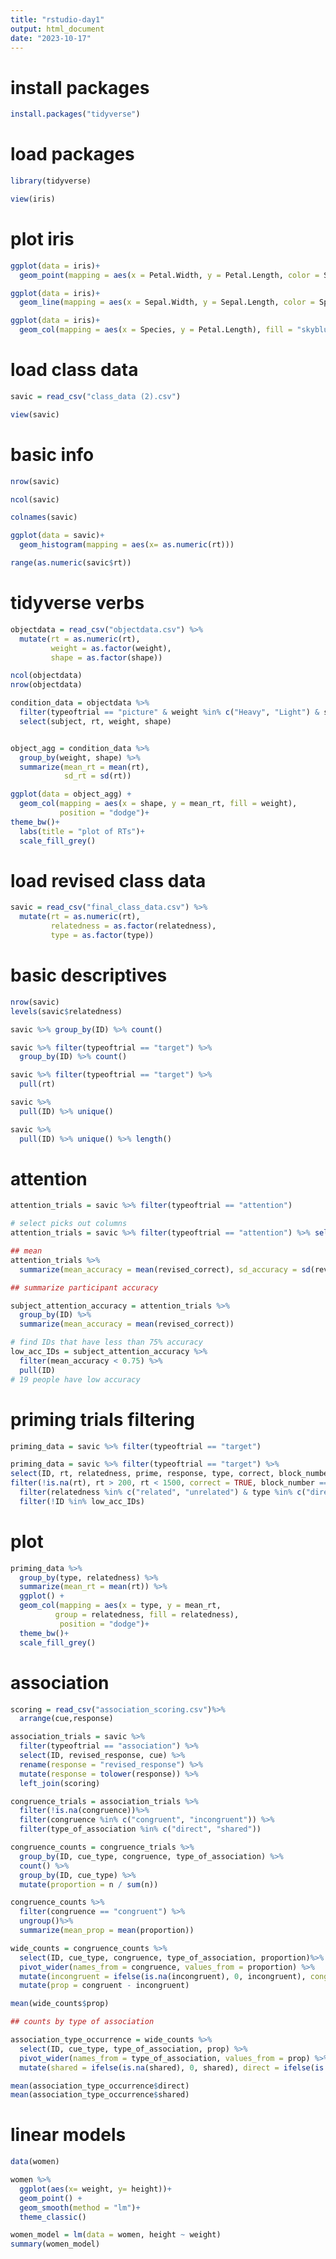 ```yaml
---
title: "rstudio-day1"
output: html_document
date: "2023-10-17"
---
```


# install packages

```r
install.packages("tidyverse")
```

# load packages

```r
library(tidyverse)
```

```r
view(iris)
```

# plot iris

```r
ggplot(data = iris)+
  geom_point(mapping = aes(x = Petal.Width, y = Petal.Length, color = Species, size = Species, shape = Species))

ggplot(data = iris)+
  geom_line(mapping = aes(x = Sepal.Width, y = Sepal.Length, color = Species, size = Species, shape = Species))
```

```r
ggplot(data = iris)+
  geom_col(mapping = aes(x = Species, y = Petal.Length), fill = "skyblue")+theme_classic()
```

# load class data

```r
savic = read_csv("class_data (2).csv")

view(savic)
```

# basic info

```r
nrow(savic)

ncol(savic)

colnames(savic)

ggplot(data = savic)+
  geom_histogram(mapping = aes(x= as.numeric(rt)))

range(as.numeric(savic$rt))
```


# tidyverse verbs

```R
objectdata = read_csv("objectdata.csv") %>%
  mutate(rt = as.numeric(rt),
         weight = as.factor(weight),
         shape = as.factor(shape))

ncol(objectdata)
nrow(objectdata)

condition_data = objectdata %>%
  filter(typeoftrial == "picture" & weight %in% c("Heavy", "Light") & shape %in% c("Normal", "Smashed") & correct == TRUE) %>%
  select(subject, rt, weight, shape)


object_agg = condition_data %>%
  group_by(weight, shape) %>%
  summarize(mean_rt = mean(rt),
            sd_rt = sd(rt))

ggplot(data = object_agg) +
  geom_col(mapping = aes(x = shape, y = mean_rt, fill = weight),
           position = "dodge")+
theme_bw()+
  labs(title = "plot of RTs")+
  scale_fill_grey()
```

# load revised class data

```r
savic = read_csv("final_class_data.csv") %>%
  mutate(rt = as.numeric(rt),
         relatedness = as.factor(relatedness),
         type = as.factor(type))
```

# basic descriptives

```r
nrow(savic)
levels(savic$relatedness)

savic %>% group_by(ID) %>% count()

savic %>% filter(typeoftrial == "target") %>%
  group_by(ID) %>% count()

savic %>% filter(typeoftrial == "target") %>%
  pull(rt)

savic %>% 
  pull(ID) %>% unique()

savic %>% 
  pull(ID) %>% unique() %>% length()
```

# attention

```r
attention_trials = savic %>% filter(typeoftrial == "attention")

# select picks out columns
attention_trials = savic %>% filter(typeoftrial == "attention") %>% select(ID, revised_response, novel1, novel2, novel3, revised_correct)

## mean
attention_trials %>% 
  summarize(mean_accuracy = mean(revised_correct), sd_accuracy = sd(revised_correct))

## summarize participant accuracy

subject_attention_accuracy = attention_trials %>%
  group_by(ID) %>%
  summarize(mean_accuracy = mean(revised_correct))

# find IDs that have less than 75% accuracy
low_acc_IDs = subject_attention_accuracy %>%
  filter(mean_accuracy < 0.75) %>%
  pull(ID)
# 19 people have low accuracy
```

# priming trials filtering

```r
priming_data = savic %>% filter(typeoftrial == "target")

priming_data = savic %>% filter(typeoftrial == "target") %>%
select(ID, rt, relatedness, prime, response, type, correct, block_number, target, correct_key) %>%
filter(!is.na(rt), rt > 200, rt < 1500, correct = TRUE, block_number == 1) %>% 
  filter(relatedness %in% c("related", "unrelated") & type %in% c("direct", "shared")) %>%
  filter(!ID %in% low_acc_IDs)
```

# plot

```r
priming_data %>%
  group_by(type, relatedness) %>%
  summarize(mean_rt = mean(rt)) %>%
  ggplot() +
  geom_col(mapping = aes(x = type, y = mean_rt,
          group = relatedness, fill = relatedness),
           position = "dodge")+
  theme_bw()+
  scale_fill_grey()


```

# association

```r
scoring = read_csv("association_scoring.csv")%>%
  arrange(cue,response)

association_trials = savic %>%
  filter(typeoftrial == "association") %>%
  select(ID, revised_response, cue) %>%
  rename(response = "revised_response") %>%
  mutate(response = tolower(response)) %>%
  left_join(scoring)

congruence_trials = association_trials %>%
  filter(!is.na(congruence))%>%
  filter(congruence %in% c("congruent", "incongruent")) %>%
  filter(type_of_association %in% c("direct", "shared"))

congruence_counts = congruence_trials %>%
  group_by(ID, cue_type, congruence, type_of_association) %>%
  count() %>%
  group_by(ID, cue_type) %>%
  mutate(proportion = n / sum(n))

congruence_counts %>%
  filter(congruence == "congruent") %>%
  ungroup()%>%
  summarize(mean_prop = mean(proportion))

wide_counts = congruence_counts %>%
  select(ID, cue_type, congruence, type_of_association, proportion)%>%
  pivot_wider(names_from = congruence, values_from = proportion) %>%
  mutate(incongruent = ifelse(is.na(incongruent), 0, incongruent), congruent = ifelse(is.na(congruent), 0, congruent))%>%
  mutate(prop = congruent - incongruent)

mean(wide_counts$prop)

## counts by type of association

association_type_occurrence = wide_counts %>%
  select(ID, cue_type, type_of_association, prop) %>%
  pivot_wider(names_from = type_of_association, values_from = prop) %>%
  mutate(shared = ifelse(is.na(shared), 0, shared), direct = ifelse(is.na(direct), 0, direct))

mean(association_type_occurrence$direct)
mean(association_type_occurrence$shared)

```

# linear models

```r
data(women)

women %>%
  ggplot(aes(x= weight, y= height))+ 
  geom_point() +
  geom_smooth(method = "lm")+
  theme_classic()

women_model = lm(data = women, height ~ weight)
summary(women_model)
```



